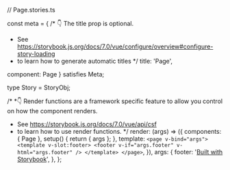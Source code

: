 // Page.stories.ts



const meta = {
  /* 👇 The title prop is optional.
   * See https://storybook.js.org/docs/7.0/vue/configure/overview#configure-story-loading
   * to learn how to generate automatic titles
   */
  title: 'Page',

  component: Page
} satisfies Meta<typeof Page>;

type Story = StoryObj<typeof Page>;

/*
 *👇 Render functions are a framework specific feature to allow you control on how the component renders.
 * See https://storybook.js.org/docs/7.0/vue/api/csf
 * to learn how to use render functions.
 */
  render: (args) => ({
    components: { Page },
    setup() {
      return { args };
    },
    template: `
      <page v-bind="args">
        <template v-slot:footer>
          <footer v-if="args.footer" v-html="args.footer" />
        </template>
      </page>
    `,
  }),
  args: {
    footer: '<a href="https://storybook.js.org/">Built with Storybook</a>',
  },
};

